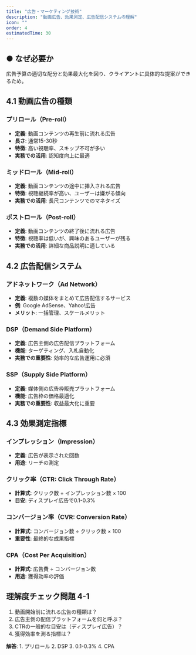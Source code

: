 ```yaml
---
title: "広告・マーケティング技術"
description: "動画広告、効果測定、広告配信システムの理解"
icon: ""
order: 4
estimatedTime: 30
---
```


## ● なぜ必要か

広告予算の適切な配分と効果最大化を図り、クライアントに具体的な提案ができるため。

## 4.1 動画広告の種類

### プリロール（Pre-roll）

- **定義**: 動画コンテンツの再生前に流れる広告
- **長さ**: 通常15-30秒
- **特徴**: 高い視聴率、スキップ不可が多い
- **実務での活用**: 認知度向上に最適

### ミッドロール（Mid-roll）

- **定義**: 動画コンテンツの途中に挿入される広告
- **特徴**: 視聴継続率が高い、ユーザーは嫌がる傾向
- **実務での活用**: 長尺コンテンツでのマネタイズ

### ポストロール（Post-roll）

- **定義**: 動画コンテンツの終了後に流れる広告
- **特徴**: 視聴率は低いが、興味のあるユーザーが残る
- **実務での活用**: 詳細な商品説明に適している

## 4.2 広告配信システム

### アドネットワーク（Ad Network）

- **定義**: 複数の媒体をまとめて広告配信するサービス
- **例**: Google AdSense、Yahoo!広告
- **メリット**: 一括管理、スケールメリット

### DSP（Demand Side Platform）

- **定義**: 広告主側の広告配信プラットフォーム
- **機能**: ターゲティング、入札自動化
- **実務での重要性**: 効率的な広告運用に必須

### SSP（Supply Side Platform）

- **定義**: 媒体側の広告枠販売プラットフォーム
- **機能**: 広告枠の価格最適化
- **実務での重要性**: 収益最大化に重要

## 4.3 効果測定指標

### インプレッション（Impression）

- **定義**: 広告が表示された回数
- **用途**: リーチの測定

### クリック率（CTR: Click Through Rate）

- **計算式**: クリック数 ÷ インプレッション数 × 100
- **目安**: ディスプレイ広告で0.1-0.3%

### コンバージョン率（CVR: Conversion Rate）

- **計算式**: コンバージョン数 ÷ クリック数 × 100
- **重要性**: 最終的な成果指標

### CPA（Cost Per Acquisition）

- **計算式**: 広告費 ÷ コンバージョン数
- **用途**: 獲得効率の評価

## 理解度チェック問題 4-1

1. 動画開始前に流れる広告の種類は？
2. 広告主側の配信プラットフォームを何と呼ぶ？
3. CTRの一般的な目安は（ディスプレイ広告）？
4. 獲得効率を測る指標は？

**解答**: 1. プリロール 2. DSP 3. 0.1-0.3% 4. CPA

